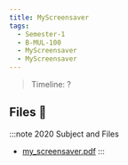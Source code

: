```yaml
---
title: MyScreensaver
tags:
  - Semester-1
  - B-MUL-100
  - MyScreensaver
  - MyScreensaver
---
```

> Timeline: ?


## Files 📂

:::note 2020 Subject and Files
- [my_screensaver.pdf](https://github.com/Studio-17/Epitech-Subjects/raw/main/Semester-1/B-MUL-100/MyScreensaver/MyScreensaver/my_screensaver.pdf)
:::
